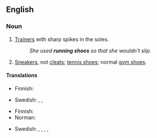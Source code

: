 ==English==

===Noun===
{{en-noun|?}}

# {{label|en|British}} [[trainer|Trainers]] with sharp spikes in the soles.
#: ''She used '''running shoes''' so that she wouldn't slip.''
# {{label|en|North America}} [[sneakers|Sneakers]], not [[cleats]]; [[tennis shoes]]; normal [[gym shoes]].

====Translations====
{{trans-top|spiked trainers}}
* Finnish: {{t+|fi|piikkarit|p}}
{{trans-mid}}
* Swedish: {{t+|sv|löparskor|c-p}}, {{t|sv|springskor|c-p}}, {{t|sv|spikskor|c-p}}
{{trans-bottom}}

{{trans-top|sneakers}}
* Finnish: {{t|fi|lenkkitossut|p}}
* Norman: {{t|nrf|traîneurs|m-p}}
{{trans-mid}}
* Swedish: {{t+|sv|löparskor|c-p}}, {{t|sv|springskor|c-p}}, {{t|sv|sportskor|c-p}}, {{t|sv|tennisskor|c-p}}, {{t|sv|gymnastikskor|c-p}}
{{trans-bottom}}